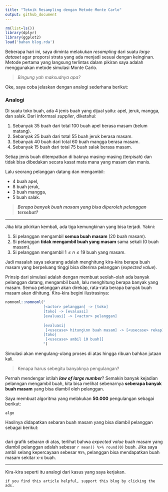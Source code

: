 ```yaml
---
title: "Teknik Resampling dengan Metode Monte Carlo"
output: github_document
---
```


```r
rm(list=ls())
library(dplyr)
library(ggplot2)
load('bahan blog.rda')
```


Beberapa hari ini, saya diminta melakukan _resampling_ dari suatu _large dataset_ agar proporsi strata yang ada menjadi sesuai dengan keinginan. Metode pertama yang langsung terlintas dalam pikiran saya adalah menggunakan metode simulasi Monte Carlo.

> _Bingung yah maksudnya apa?_

Oke, saya coba jelaskan dengan analogi sederhana berikut:

### Analogi

Di suatu toko buah, ada 4 jenis buah yang dijual yaitu: apel, jeruk, mangga, dan salak. Dari informasi _supplier_, diketahui:

1. Sebanyak 35 buah dari total 100 buah apel berasa masam (belum matang).
1. Sebanyak 25 buah dari total 55 buah jeruk berasa masam.
1. Sebanyak 40 buah dari total 60 buah mangga berasa masam.
1. Sebanyak 15 buah dari total 75 buah salak berasa masam.

Setiap jenis buah ditempatkan di baknya masing-masing (terpisah) dan tidak bisa dibedakan secara kasat mata mana yang masam dan manis.

Lalu seorang pelanggan datang dan mengambil:

- 4 buah apel,
- 8 buah jeruk,
- 3 buah mangga,
- 5 buah salak.

> ___Berapa banyak buah masam yang bisa diperoleh pelanggan tersebut?___

---

Jika kita pikirkan kembali, ada tiga kemungkinan yang bisa terjadi. Yakni:

1. Si pelanggan mengambil __semua buah masam__ (20 buah masam).
1. Si pelanggan __tidak mengambil buah yang masam__ sama sekali (0 buah masam).
1. Si pelanggan mengambil $1 \leq n \leq 19$ buah yang masam.

Jadi masalah saya sekarang adalah menghitung kira-kira berapa buah masam yang berpeluang tinggi bisa diterima pelanggan (_expected value_).

Prinsip dari simulasi adalah dengan membuat seolah-olah ada banyak pelanggan datang, mengambil buah, lalu menghitung berapa banyak yang masam. Semua pelanggan akan direkap, rata-rata berapa banyak buah masam akan dihitung. Kira-kira begini ilustrasinya:

```r
nomnoml::nomnoml("
                 [<actor> pelanggan] -> [toko]
                 [toko] -> [evaluasi]
                 [evaluasi] -> [<actor> pelanggan]
                 
                 [evaluasi|
                  [<usecase> hitung\nn buah masam] -> [<usecase> rekap]]
                 [toko|
                  [<usecase> ambil 10 buah]]
                 ")
```

Simulasi akan mengulang-ulang proses di atas hingga ribuan bahkan jutaan kali.

> Kenapa harus sebegitu banyaknya pengulangan?

Pernah mendengar istilah ___law of large number___? Semakin banyak kejadian pelanngan mengambil buah, kita bisa melihat sebenarnya __seberapa banyak buah masam__ yang bisa diambil oleh pelanggan.

Saya membuat algoritma yang melakukan __50.000__ pengulangan sebagai berikut:

```
algo
```

Hasilnya didapatkan sebaran buah masam yang bisa diambil pelanggan sebagai berikut:

```r

```

dari grafik sebaran di atas, terlihat bahwa _expected value_ buah masam yang diambil pelanggan adalah sebesar `r mean() %>% round(0)` buah. Jika saya ambil selang kepercayaan sebesar `95%`, pelanggan bisa mendapatkan buah masam sekitar x-x buah.



---

Kira-kira seperti itu analogi dari kasus yang saya kerjakan.

`if you find this article helpful, support this blog by clicking the ads.`
